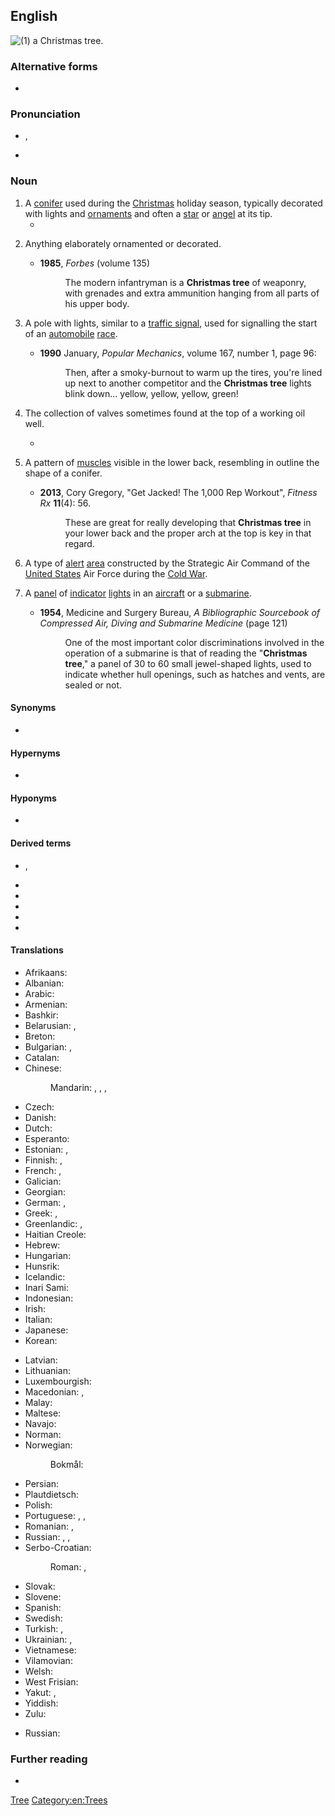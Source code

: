 ==English==
[[File:Árbol_de_navidad_en_un_hogar_chileno,_2006.jpg|thumb|(1) a Christmas tree.]]
{{emojipic|u1f384|🎄}}

===Alternative forms===
* {{alter|en|Christmas's tree||rare; only in sense of the seasonal decorative tree}}

===Pronunciation===
* {{enPR|krĭsʹ-məs-trē}}, {{IPA|en|/ˈkɹɪsməs tɹiː/}}
* {{audio|en|En-ca-Christmas_tree.ogg|Audio (CA)}}

===Noun===
{{en-noun}}

# A [[conifer]] used during the [[Christmas]] holiday season, typically decorated with lights and [[ornament]]s and often a [[star]] or [[angel]] at its tip.
#* {{quote-text|en|year=1994|author={{w|Stephen Fry}}|title={{w|The Hippopotamus}}|chapter=2|passage=At the very moment he cried out, David realised that what he had run into was only the '''Christmas tree'''. Disgusted with himself at such cowardice, he spat a needle from his mouth, stepped back from the tree and listened. There were no sounds of any movement upstairs: no shouts, no sleepy grumbles, only a gentle tinkle from the decorations as the tree had recovered from the collision.}}
# {{lb|en|informal|by extension}} Anything elaborately ornamented or decorated.
#* '''1985''', ''Forbes'' (volume 135)
#*: The modern infantryman is a '''Christmas tree''' of weaponry, with grenades and extra ammunition hanging from all parts of his upper body.
# {{lb|en|racing}} A pole with lights, similar to a [[traffic signal]], used for signalling the start of an [[automobile]] [[race]].
#* '''1990''' January, ''Popular Mechanics'', volume 167, number 1, page 96:
#*: Then, after a smoky-burnout to warm up the tires, you're lined up next to another competitor and the '''Christmas tree''' lights blink down... yellow, yellow, yellow, green!
# {{lb|en|oil industry|_|jargon}} The collection of valves sometimes found at the top of a working oil well.
#* {{quote-text|en|year=2011|author=Robert Heidersbach|title=Metallurgy and Corrosion Control in Oil and Gas Production|page=232|isbn=0470248483|passage=Wellheads, which support downhole tubing, casing, and other components, are connected at the top of wells to '''Christmas trees''', which control production rates and fluid flows out of the well and may also direct fluids and equipment into the well}}
# {{lb|en|bodybuilding}} A pattern of [[muscle]]s visible in the lower back, resembling in outline the shape of a conifer.
#* '''2013''', Cory Gregory, "Get Jacked! The 1,000 Rep Workout", ''Fitness Rx'' '''11'''(4): 56.
#*: These are great for really developing that '''Christmas tree''' in your lower back and the proper arch at the top is key in that regard.
# {{lb|en|aviation|historical}} A type of [[alert]] [[area]] constructed by the Strategic Air Command of the [[United States]] Air Force during the [[Cold War]].
# {{lb|en|military|slang}} A [[panel]] of [[indicator]] [[light]]s in an [[aircraft]] or a [[submarine]].
#* '''1954''', Medicine and Surgery Bureau, ''A Bibliographic Sourcebook of Compressed Air, Diving and Submarine Medicine'' (page 121)
#*: One of the most important color discriminations involved in the operation of a submarine is that of reading the "'''Christmas tree'''," a panel of 30 to 60 small jewel-shaped lights, used to indicate whether hull openings, such as hatches and vents, are sealed or not.

====Synonyms====
* {{l|en|holiday tree}}

====Hypernyms====
* {{l|en|tree}}

====Hyponyms====
* {{l|en|Charlie Brown tree}}

====Derived terms====
* {{l|en|Charlie Brown Christmas tree}}, {{l|en|Charlie Brown's Christmas tree}}
* {{l|en|Christmas tree bill}}
* {{l|en|Christmas tree effect}}
* {{l|en|Christmas tree formation}}
* {{l|en|dressed up like a Christmas tree}}
* {{l|en|lit up like a Christmas tree}}

====Translations====
{{trans-top|tree used during the Christmas holiday season}}
* Afrikaans: {{t+|af|kersboom}}
* Albanian: {{t|sq|pema e Vitit të Ri}}
* Arabic: {{t|ar|شَجَرَةُ الْمِيلَادِ|f}}
* Armenian: {{t+|hy|տոնածառ}}
* Bashkir: {{t|ba|шыршы}}
* Belarusian: {{t|be|ёлка|f}}, {{t|be|каля́дная ёлка|f}}
* Breton: {{t|br|gwezenn Nedeleg|f}}
* Bulgarian: {{t+|bg|елха́|f}}, {{t|bg|ко́ледна елха́|f}}
* Catalan: {{t|ca|arbre de Nadal}}
* Chinese:
*: Mandarin: {{t|cmn|耶誕樹}}, {{t|cmn|耶诞树|tr=yēdànshù}}, {{t+|cmn|聖誕樹}}, {{t+|cmn|圣诞树|tr=shèngdànshù}}
* Czech: {{t|cs|vánoční stromeček|m}}
* Danish: {{t+|da|juletræ|n}}
* Dutch: {{t+|nl|kerstboom|m}}
* Esperanto: {{t|eo|Kristnaska arbo}}
* Estonian: {{t+|et|jõulupuu}}, {{t+|et|jõulukuusk}}
* Finnish: {{t+|fi|joulukuusi}}, {{t+|fi|joulupuu}}
* French: {{t+|fr|arbre de Noël|m}}, {{t+|fr|sapin de Noël|m}}
* Galician: {{t+|gl|árbore de Nadal|f}}
* Georgian: {{t|ka|საშობაო ნაძვის ხე}}
* German: {{t+|de|Weihnachtsbaum|m}}, {{t+|de|Christbaum|m}}
* Greek: {{t|el|δένδρο των Χριστουγέννων|n}}, {{t|el|χριστουγεννιάτικο δένδρο|n}}
* Greenlandic: {{t|kl|orpik}}, {{t|kl|orpiliaq}}
* Haitian Creole: {{t|ht|abdenwel}}
* Hebrew: {{t|he|[[עץ]] [[חג המולד]]|m}}
* Hungarian: {{t+|hu|karácsonyfa}}
* Hunsrik: {{t|hrx|Weinachtsbaam|m}}
* Icelandic: {{t+|is|jólatré|n}}
* Inari Sami: {{t|smn|juovlâmuorâ}}
* Indonesian: {{t|id|pohon Natal}}
* Irish: {{t|ga|crann Nollag}}
* Italian: {{t+|it|albero di Natale|m}}
* Japanese: {{t+|ja|クリスマスツリー|tr=kurisumasu tsurī}}
* Korean: {{t|ko|크리스마스 트리}}
{{trans-mid}}
* Latvian: {{t|lv|ziemassvētku egle|f}}
* Lithuanian: {{t|lt|kalėdų eglutė|f}}
* Luxembourgish: {{t|lb|Chrëschtbeemchen|m}}
* Macedonian: {{t|mk|новогодишна елка|f}}, {{t|mk|елка|f}}
* Malay: {{t|ms|pokok Krismas}}
* Maltese: {{t|mt|siġra tal-Milied}}
* Navajo: {{t|nv|chʼóyáázh naashchʼąąʼígíí}}
* Norman: {{t|nrf|arbre d'Noué|m}}
* Norwegian:
*: Bokmål: {{t+|nb|juletre|n}}
* Persian: {{t|fa|درخت کریسمس|tr=deraxt-e kerismas}}
* Plautdietsch: {{t|pdt|Wienachtsboom|m}}
* Polish: {{t+|pl|choinka|f}}
* Portuguese: {{t+|pt|árvore de Natal|f}}, {{t|pt|pinheiro de natal|m}}, {{t|pt|pinheirinho|m}}
* Romanian: {{t+|ro|pom de Crăciun|m}}, {{t|ro|brad de Crăciun|m}}
* Russian: {{t+|ru|ёлка|f}}, {{t+|ru|нового́дняя ёлка|f}}, {{t|ru|рожде́ственская ёлка|f}}
* Serbo-Croatian:
*: Roman: {{t|sh|božićno drvce|n}}, {{t+|sh|krȉzbān|m}} {{qualifier|Bosnia}}
* Slovak: {{t|sk|vianočný stromček|m}}
* Slovene: {{t|sl|božično drevo|n}}
* Spanish: {{t+|es|árbol de Navidad|m}}
* Swedish: {{t+|sv|julgran|c}}
* Turkish: {{t|tr|yılbaşı ağacı}}, {{t+|tr|Noel ağacı}}
* Ukrainian: {{t|uk|різдвя́на яли́нка|f}}, {{t+|uk|яли́нка|f}}
* Vietnamese: {{t|vi|cây Nô-en}}
* Vilamovian: {{t|wym|krisbaojm|m}}
* Welsh: {{t|cy|coeden Nadolig}}
* West Frisian: {{t|fy|krystbeam}}
* Yakut: {{t|sah|ёлка}}, {{t|sah|[[саҥа]] [[дьыллааҕы]] [[ёлка]]}}
* Yiddish: {{t|yi|ניטלבוים|m}}
* Zulu: {{t|zu|Isihlahla sikakhisimuzi}}
{{trans-bottom}}

{{trans-top|pole with lights}}
{{trans-mid}}
{{trans-bottom}}

{{trans-top|collection of valves}}
* Russian: {{t|ru|фонта́нная армату́ра|f}}
{{trans-mid}}
{{trans-bottom}}

{{trans-top|pattern of muscles}}
{{trans-mid}}
{{trans-bottom}}

===Further reading===
* {{pedia}}

[[Category:en:Christmas|Tree]]
[[Category:en:Trees]]